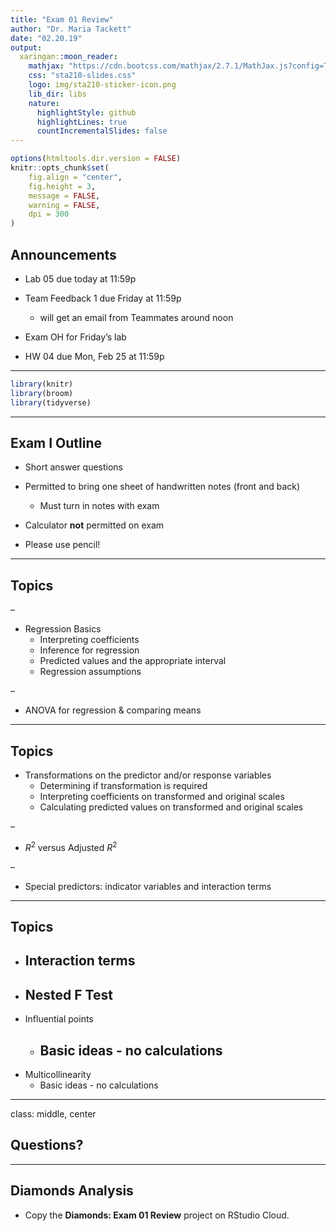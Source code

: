 ```yaml
---
title: "Exam 01 Review"
author: "Dr. Maria Tackett"
date: "02.20.19"
output:
  xaringan::moon_reader:
    mathjax: "https://cdn.bootcss.com/mathjax/2.7.1/MathJax.js?config=TeX-MML-AM_HTMLorMML"
    css: "sta210-slides.css"
    logo: img/sta210-sticker-icon.png
    lib_dir: libs
    nature:
      highlightStyle: github
      highlightLines: true
      countIncrementalSlides: false
---
```


```r
options(htmltools.dir.version = FALSE)
knitr::opts_chunk$set(
	fig.align = "center",
	fig.height = 3,
	message = FALSE,
	warning = FALSE, 
	dpi = 300
)
```


## Announcements

- Lab 05 due today at 11:59p 

- Team Feedback 1 due Friday at 11:59p 
    - will get an email from Teammates around noon
    
- Exam OH for Friday's lab
    
- HW 04 due Mon, Feb 25 at 11:59p

---

```r
library(knitr)
library(broom)
library(tidyverse)
```

---

## Exam I Outline

- Short answer questions

- Permitted to bring one sheet of handwritten notes (front and back)
  + Must turn in notes with exam 

- Calculator **not** permitted on exam

- Please use pencil!

---

## Topics 

--

- Regression Basics
  + Interpreting coefficients
  + Inference for regression
  + Predicted values and the appropriate interval
  + Regression assumptions


--

- ANOVA for regression & comparing means


---

 

## Topics 

- Transformations on the predictor and/or response variables
  + Determining if transformation is required
  + Interpreting coefficients on transformed and original scales
  + Calculating predicted values on transformed and original scales
  
  
--

- $R^2$ versus  Adjusted $R^2$

--

- Special predictors: indicator variables and interaction terms

---

## Topics 

- Interaction terms
--

- Nested F Test
--

- Influential points
  + Basic ideas - no calculations
--

- Multicollinearity 
  + Basic ideas - no calculations

---

class: middle, center 

## Questions?

---

## Diamonds Analysis 

- Copy the **Diamonds: Exam 01 Review** project on RStudio Cloud.